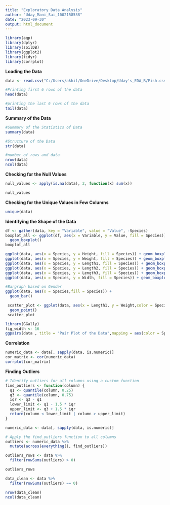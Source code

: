 ```yaml
---
title: "Exploratory Data Analysis"
author: "Uday_Mani_Sai_1002158538"
date: "2023-09-30"
output: html_document
---
```





```r
library(aqp)
library(dplyr)
library(soilDB)
library(ggplot2)
library(tidyr)
library(corrplot)
```


**Loading the Data**

```r
data <- read.csv("C:/Users/akhil/OneDrive/Desktop/Uday's_EDA_R/Fish.csv")

#Printing first 6 rows of the data
head(data)

#printing the last 6 rows of the data
tail(data)
```

**Summary of the Data**

```r
#Summary of the Statistics of Data
summary(data)

#Structure of the Data
str(data)

#number of rows and data
nrow(data)
ncol(data)
```

**Checking for the Null Values**

```r
null_values <- apply(is.na(data), 2, function(x) sum(x))

null_values
```

**Checking for the Unique Values in Few Columns**


```r
unique(data)
```

**Identifying the Shape of the Data**


```r
df <- gather(data, key = "Variable", value = "Value", -Species)
boxplot_all <- ggplot(df, aes(x = Variable, y = Value, fill = Species)) +
  geom_boxplot() 
boxplot_all

ggplot(data, aes(x = Species, y = Height, fill = Species)) + geom_boxplot() 
ggplot(data, aes(x = Species, y = Weight, fill = Species)) + geom_boxplot()
ggplot(data, aes(x = Species, y = Length1, fill = Species)) + geom_boxplot() 
ggplot(data, aes(x = Species, y = Length2, fill = Species)) + geom_boxplot() 
ggplot(data, aes(x = Species, y = Length3, fill = Species)) + geom_boxplot()
ggplot(data, aes(x = Species, y = Width, fill = Species)) + geom_boxplot() 

#Bargraph based on Gender 
ggplot(data, aes(x = Species,fill = Species)) +
  geom_bar()

 scatter_plot <- ggplot(data, aes(x = Length1, y = Weight,color = Species,width = 12)) +
  geom_point()
 scatter_plot

```

```r
library(GGally)
fig_width <- 16
ggpairs(data , title = "Pair Plot of the Data",mapping = aes(color = Species),width = fig_width)
```


**Correlation**

```r
numeric_data <- data[, sapply(data, is.numeric)]
cor_matrix <- cor(numeric_data)
corrplot(cor_matrix)
```

**Finding Outliers**

```r
# Identify outliers for all columns using a custom function
find_outliers <- function(column) {
  q1 <- quantile(column, 0.25)
  q3 <- quantile(column, 0.75)
  iqr <- q3 - q1
  lower_limit <- q1 - 1.5 * iqr
  upper_limit <- q3 + 1.5 * iqr
  return(column < lower_limit | column > upper_limit)
}

numeric_data <- data[, sapply(data, is.numeric)]

# Apply the find_outliers function to all columns
outliers <- numeric_data %>%
  mutate(across(everything(), find_outliers))

outliers_rows <- data %>%
  filter(rowSums(outliers) > 0)

outliers_rows

data_clean <- data %>%
  filter(rowSums(outliers) == 0)

nrow(data_clean)
ncol(data_clean)
```





